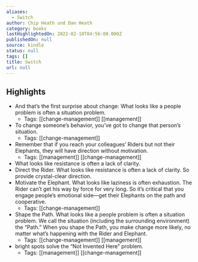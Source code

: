 ```yaml
---
aliases:
  - Switch
author: Chip Heath und Dan Heath
category: books
lastHighlightedOn: 2022-02-10T04:56:00.000Z
publishedOn: null
source: kindle
status: null
tags: []
title: Switch
url: null
---
```

## Highlights

- And that’s the first surprise about change: What looks like a people problem is often a situation problem.
    - Tags: [[change-management]] [[management]]
- To change someone’s behavior, you’ve got to change that person’s situation.
    - Tags: [[change-management]]
- Remember that if you reach your colleagues’ Riders but not their Elephants, they will have direction without motivation.
    - Tags: [[management]] [[change-management]]
- What looks like resistance is often a lack of clarity.
- Direct the Rider. What looks like resistance is often a lack of clarity. So provide crystal-clear direction.
- Motivate the Elephant. What looks like laziness is often exhaustion. The Rider can’t get his way by force for very long. So it’s critical that you engage people’s emotional side—get their Elephants on the path and cooperative.
    - Tags: [[change-management]]
- Shape the Path. What looks like a people problem is often a situation problem. We call the situation (including the surrounding environment) the “Path.” When you shape the Path, you make change more likely, no matter what’s happening with the Rider and Elephant.
    - Tags: [[change-management]] [[management]]
- bright spots solve the “Not Invented Here” problem.
    - Tags: [[management]] [[change-management]]

